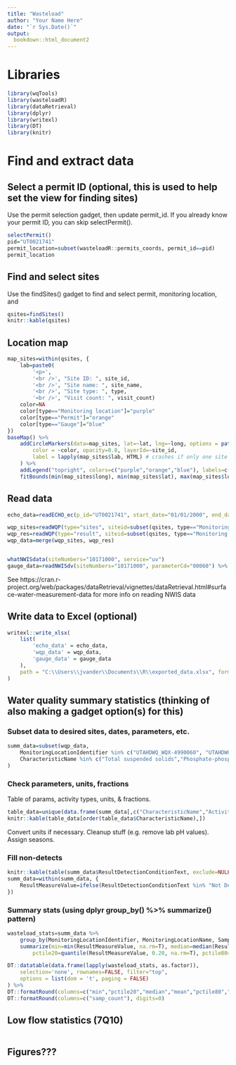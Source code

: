 ```yaml
---
title: "Wasteload"
author: "Your Name Here"
date: "`r Sys.Date()`"
output:
  bookdown::html_document2
---
```


# Libraries
```r
library(wqTools)
library(wasteloadR)
library(dataRetrieval)
library(dplyr)
library(writexl)
library(DT)
library(knitr)
```

# Find and extract data

## Select a permit ID (optional, this is used to help set the view for finding sites)
Use the permit selection gadget, then update permit_id. If you already know your permit ID, you can skip selectPermit().
```r
selectPermit()
pid="UT0021741"
permit_location=subset(wasteloadR::permits_coords, permit_id==pid)
permit_location
```

## Find and select sites
Use the findSites() gadget to find and select permit, monitoring location, and 
```r
qsites=findSites()
knitr::kable(qsites)
```

## Location map
```r
map_sites=within(qsites, {
	lab=paste0(
		'<p>',
		'<br />', "Site ID: ", site_id,
		'<br />', "Site name: ", site_name,
		'<br />', "Site type: ", type,
		'<br />', "Visit count: ", visit_count)
	color=NA
	color[type=="Monitoring location"]="purple"
	color[type=="Permit"]="orange"
	color[type=="Gauge"]="blue"
})
baseMap() %>%
	addCircleMarkers(data=map_sites, lat=~lat, lng=~long, options = pathOptions(pane = "markers"), group="Sites",
		color = ~color, opacity=0.8, layerId=~site_id,
		label = lapply(map_sites$lab, HTML) # crashes if only one site is selected for lapply
	) %>%  
	addLegend("topright", colors=c("purple","orange","blue"), labels=c("Monitoring location", "Permit", "USGS gauge")) %>%
	fitBounds(min(map_sites$long), min(map_sites$lat), max(map_sites$long), max(map_sites$lat))
```

## Read data
```r
echo_data=readECHO_ec(p_id="UT0021741", start_date="01/01/2000", end_date="08/05/2020", print=F)

wqp_sites=readWQP(type="sites", siteid=subset(qsites, type=="Monitoring location")$site_id)
wqp_res=readWQP(type="result", siteid=subset(qsites, type=="Monitoring location")$site_id)
wqp_data=merge(wqp_sites, wqp_res)


whatNWISdata(siteNumbers="10171000", service="uv")
gauge_data=readNWISdv(siteNumbers="10171000", parameterCd="00060") %>% rename(discharge_cfs=X_00060_00003, disch_code=X_00060_00003_cd)# Parameter code 00060 = discharge in cfs. see also ?readNWISuv() to read high frequency values
```
See https://cran.r-project.org/web/packages/dataRetrieval/vignettes/dataRetrieval.html#surface-water-measurement-data for more info on reading NWIS data


## Write data to Excel (optional)
```r
writexl::write_xlsx(
	list(
		'echo_data' = echo_data,
		'wqp_data' = wqp_data,
		'gauge_data' = gauge_data
	),
	path = "C:\\Users\\jvander\\Documents\\R\\exported_data.xlsx", format_headers=F, col_names=T
)


```

## Water quality summary statistics (thinking of also making a gadget option(s) for this)
### Subset data to desired sites, dates, parameters, etc.
```r
summ_data=subset(wqp_data, 
	MonitoringLocationIdentifier %in% c("UTAHDWQ_WQX-4990060", "UTAHDWQ_WQX-4990070", "UTAHDWQ_WQX-4990080") & 
	CharacteristicName %in% c("Total suspended solids","Phosphate-phosphorus","Total dissolved solids","pH","Temperature, water")
)

```

### Check parameters, units, fractions
Table of params, activity types, units, & fractions.
```r
table_data=unique(data.frame(summ_data[,c("CharacteristicName","ActivityTypeCode","ResultSampleFractionText","ResultMeasure.MeasureUnitCode")]))
knitr::kable(table_data[order(table_data$CharacteristicName),])
```

Convert units if necessary.
Cleanup stuff (e.g. remove lab pH values).
Assign seasons.


### Fill non-detects
```r
knitr::kable(table(summ_data$ResultDetectionConditionText, exclude=NULL))
summ_data=within(summ_data, {
	ResultMeasureValue=ifelse(ResultDetectionConditionText %in% "Not Detected", DetectionQuantitationLimitMeasure.MeasureValue/2, ResultMeasureValue)
})
```

### Summary stats (using dplyr group_by() %>% summarize() pattern)
```r
wasteload_stats=summ_data %>% 
	group_by(MonitoringLocationIdentifier, MonitoringLocationName, SampleCollectionMethod.MethodName, CharacteristicName, ResultSampleFractionText, ResultMeasure.MeasureUnitCode) %>%
	summarize(min=min(ResultMeasureValue, na.rm=T), median=median(ResultMeasureValue, na.rm=T), mean=mean(ResultMeasureValue, na.rm=T), max=max(ResultMeasureValue, na.rm=T), 
		pctile20=quantile(ResultMeasureValue, 0.20, na.rm=T), pctile80=quantile(ResultMeasureValue, 0.80, na.rm=T), samp_count=dplyr::n(), .groups="drop")

DT::datatable(data.frame(lapply(wasteload_stats, as.factor)),
	selection='none', rownames=FALSE, filter="top",
	options = list(dom = 't', paging = FALSE)
) %>%
DT::formatRound(columns=c("min","pctile20","median","mean","pctile80","max"), digits=2) %>%
DT::formatRound(columns=c("samp_count"), digits=0)
```

## Low flow statistics (7Q10)
```r

```

## Figures???

```r

```





